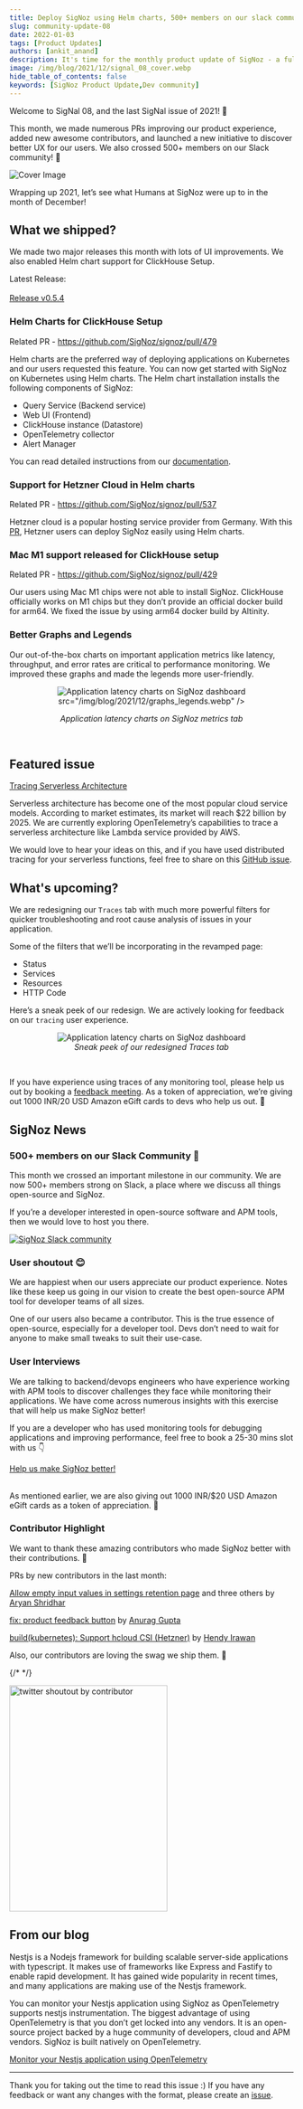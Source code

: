 ```yaml
---
title: Deploy SigNoz using Helm charts, 500+ members on our slack community - SigNal 08
slug: community-update-08
date: 2022-01-03
tags: [Product Updates]
authors: [ankit_anand]
description: It's time for the monthly product update of SigNoz - a full-stack open-source APM tool. Find out what we've been upto at SigNoz during December, 2021.
image: /img/blog/2021/12/signal_08_cover.webp
hide_table_of_contents: false
keywords: [SigNoz Product Update,Dev community]
---
```


<head>
  <link rel="canonical" href="https://signoz.io/blog/community-update-08/"/>
</head>

Welcome to SigNal 08, and the last SigNal issue of 2021! 🥳

This month, we made numerous PRs improving our product experience, added new awesome contributors, and launched a new initiative to discover better UX for our users. We also crossed 500+ members on our Slack community! 🥳



![Cover Image](/img/blog/2021/12/signal_08_cover.webp)

Wrapping up 2021, let’s see what Humans at SigNoz were up to in the month of December!

## What we shipped?

We made two major releases this month with lots of UI improvements. We also enabled Helm chart support for ClickHouse Setup.

Latest Release:<br></br>
<a href = "https://github.com/SigNoz/signoz/releases/tag/v0.5.4" rel="noopener noreferrer nofollow" target="_blank" >Release v0.5.4</a>

### Helm Charts for ClickHouse Setup

Related PR - <a href = "https://github.com/SigNoz/signoz/pull/479" rel="noopener noreferrer nofollow" target="_blank" >https://github.com/SigNoz/signoz/pull/479</a>

Helm charts are the preferred way of deploying applications on Kubernetes and our users requested this feature. You can now get started with SigNoz on Kubernetes using Helm charts. The Helm chart installation installs the following components of SigNoz:

- Query Service (Backend service)
- Web UI (Frontend)
- ClickHouse instance (Datastore)
- OpenTelemetry collector
- Alert Manager

You can read detailed instructions from our [documentation](https://signoz.io/docs/install/kubernetes).

### Support for Hetzner Cloud in Helm charts

Related PR - <a href = "https://github.com/SigNoz/signoz/pull/537" rel="noopener noreferrer nofollow" target="_blank" >https://github.com/SigNoz/signoz/pull/537</a>

Hetzner cloud is a popular hosting service provider from Germany. With this [PR](https://github.com/SigNoz/signoz/pull/537), Hetzner users can deploy SigNoz easily using Helm charts.

### Mac M1 support released for ClickHouse setup

Related PR - <a href = "https://github.com/SigNoz/signoz/pull/429" rel="noopener noreferrer nofollow" target="_blank" >https://github.com/SigNoz/signoz/pull/429</a>

Our users using Mac M1 chips were not able to install SigNoz. ClickHouse officially works on M1 chips but they don’t provide an official docker build for arm64. We fixed the issue by using arm64 docker build by Altinity.

### Better Graphs and Legends

Our out-of-the-box charts on important application metrics like latency, throughput, and error rates are critical to performance monitoring. We improved these graphs and made the legends more user-friendly.


<figure data-zoomable align='center'>
    <img className="box-shadowed-image"
   alt="Application latency charts on SigNoz dashboard"
   
   src="/img/blog/2021/12/graphs_legends.webp"
   />
<figcaption><i>Application latency charts on SigNoz metrics tab</i></figcaption>
</figure>
<br/>

## Featured issue

<a href = "https://github.com/SigNoz/signoz/issues/530" rel="noopener noreferrer nofollow" target="_blank" >Tracing Serverless Architecture</a>

Serverless architecture has become one of the most popular cloud service models. According to market estimates, its market will reach $22 billion by 2025. We are currently exploring OpenTelemetry’s capabilities to trace a serverless architecture like Lambda service provided by AWS.

We would love to hear your ideas on this, and if you have used distributed tracing for your serverless functions, feel free to share on this [GitHub issue](https://github.com/SigNoz/signoz/issues/530).

## What's upcoming?

We are redesigning our `Traces` tab with much more powerful filters for quicker troubleshooting and root cause analysis of issues in your application.

Some of the filters that we’ll be incorporating in the revamped page:

- Status
- Services
- Resources
- HTTP Code

Here’s a sneak peek of our redesign. We are actively looking for feedback on our `tracing` user experience.

<figure data-zoomable align='center'>
    <img className="box-shadowed-image"
   alt="Application latency charts on SigNoz dashboard"
   src="/img/blog/2021/12/trace_filters_v2_search.webp"
   />
<figcaption><i>Sneak peek of our redesigned Traces tab</i></figcaption>
</figure>
<br/>

If you have experience using traces of any monitoring tool, please help us out by booking a [feedback meeting](https://calendly.com/ankit-signoz/user-feedback). As a token of appreciation, we’re giving out 1000 INR/20 USD Amazon eGift cards to devs who help us out. 🙂

## SigNoz News

### 500+ members on our Slack Community 🥳

This month we crossed an important milestone in our community. We are now 500+ members strong on Slack, a place where we discuss all things open-source and SigNoz.

If you’re a developer interested in open-source software and APM tools, then we would love to host you there.

[![SigNoz Slack community](/img/blog/common/join_slack_cta.webp)](https://signoz.io/slack)

### User shoutout 😊

We are happiest when our users appreciate our product experience. Notes like these keep us going in our vision to create the best open-source APM tool for developer teams of all sizes.

[<Screenshot
   alt="User testimonial for SigNoz"
   height={500}
   src="/img/blog/2021/12/user_love.webp"
   width={500}
/>](https://www.linkedin.com/posts/pawan-bhadauria-25980b7_seed-to-scale-podcast-series-by-accel-insights-activity-6877448856892768256-Fapw)

One of our users also became a contributor. This is the true essence of open-source, especially for a developer tool. Devs don’t need to wait for anyone to make small tweaks to suit their use-case.

### User Interviews

We are talking to backend/devops engineers who have experience working with APM tools to discover challenges they face while monitoring their applications. We have come across numerous insights with this exercise that will help us make SigNoz better!

If you are a developer who has used monitoring tools for debugging applications and improving performance, feel free to book a 25-30 mins slot with us 👇

[Help us make SigNoz better!](https://calendly.com/ankit-signoz/user-feedback)<br></br>

As mentioned earlier, we are also giving out 1000 INR/$20 USD Amazon eGift cards as a token of appreciation. 🙌

### Contributor Highlight

We want to thank these amazing contributors who made SigNoz better with their contributions. 🤗

PRs by new contributors in the last month:

[Allow empty input values in settings retention page](https://github.com/SigNoz/signoz/pull/459) and three others by [Aryan Shridhar](https://github.com/aryanshridhar)

[fix: product feedback button](https://github.com/SigNoz/signoz/pull/458) by [Anurag Gupta](https://github.com/Anurag5086)

[build(kubernetes): Support hcloud CSI (Hetzner)](https://github.com/SigNoz/signoz/pull/537) by [Hendy Irawan](https://github.com/ceefour)

Also, our contributors are loving the swag we ship them. 🥳

{/* <!-- [<figure data-zoomable align='center'>
    <img className="box-shadowed-image"
   alt="User testimonial for SigNoz"
   src="/img/blog/2021/12/contributor_swag_love.webp"
   width={300}
/>](https://twitter.com/anurag_gupta23/status/1476089058384252929) --> */}

<div align="left">
<a href="https://twitter.com/anurag_gupta23/status/1476089058384252929">
  <img src="/img/blog/2021/12/contributor_swag_love.webp" alt="twitter shoutout by contributor"
       height = "400" width = "280"/> </a>
</div>

## From our blog

Nestjs is a Nodejs framework for building scalable server-side applications with typescript. It makes use of frameworks like Express and Fastify to enable rapid development. It has gained wide popularity in recent times, and many applications are making use of the Nestjs framework.

You can monitor your Nestjs application using SigNoz as OpenTelemetry supports nestjs instrumentation. The biggest advantage of using OpenTelemetry is that you don’t get locked into any vendors. It is an open-source project backed by a huge community of developers, cloud and APM vendors. SigNoz is built natively on OpenTelemetry.

[Monitor your Nestjs application using OpenTelemetry](https://signoz.io/blog/opentelemetry-nestjs/)

---

Thank you for taking out the time to read this issue :) If you have any feedback or want any changes with the format, please create an [issue](https://github.com/SigNoz/signoz/issues).
